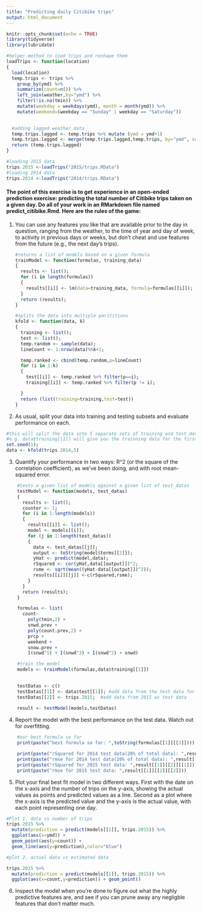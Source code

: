 ---
title: "Predicting daily Citibike trips"
output: html_document
---

```{r setup, include=FALSE}
knitr::opts_chunk$set(echo = TRUE)
library(tidyverse)
library(lubridate)

#helper method to load trips and reshape them
loadTrips <- function(location)
{
  load(location)
  temp.trips <- trips %>% 
    group_by(ymd) %>% 
    summarize(count=n()) %>% 
    left_join(weather,by="ymd") %>% 
    filter(!is.na(tmin)) %>%
    mutate(weekday = weekdays(ymd), month = month(ymd)) %>%
    mutate(weekend=(weekday == "Sunday" | weekday == "Saturday"))
  

  #adding lagged weather data
  temp.trips.lagged <- temp.trips %>% mutate (ymd = ymd+1)
  temp.trips.lagged <- merge(temp.trips.lagged,temp.trips, by="ymd", suffixes=c(".prev",""))
  return (temp.trips.lagged)
}

#loading 2015 data
trips.2015 <-loadTrips("2015/trips.RData")
#loading 2014 data
trips.2014 <-loadTrips("2014/trips.RData")
```


#### The point of this exercise is to get experience in an open-ended prediction exercise: predicting the total number of Citibike trips taken on a given day. Do all of your work in an RMarkdown file named predict_citibike.Rmd. Here are the rules of the game: 

1. You can use any features you like that are available prior to the day in question, ranging from the weather, to the time of year and day of week, to activity in previous days or weeks, but don't cheat and use features from the future (e.g., the next day's trips).
    
    ```{r test}
    
    #returns a list of models based on a given formula
    trainModel <- function(formulas, training_data)
    {
      results <- list();
      for (i in length(formulas))
      {
        results[[i]] <- lm(data=training_data, formula=formulas[[i]]);
      }
      return (results);      
    }
    
    #splits the data into multiple parititions
    kfold <- function(data, k)
    {
      training <- list();
      test <- list();
      temp.random <- sample(data);
      lineCount <- 1:nrow(data)%%k+1;
      
      temp.ranked <- cbind(temp.random,p=lineCount)
      for (i in 1:k)
      {
        test[[i]] <- temp.ranked %>% filter(p==i);
        training[[i]] <- temp.ranked %>% filter(p != i);
        
      }
      return (list(training=training,test=test))
    }


    ```
2. As usual, split your data into training and testing subsets and evaluate performance on each.

```{r}
#this will split the data into 5 separate sets of training and test data.
#e.g. data$training[[1]] will give you the trainning data for the first set and data$test[[1]] will give you the test data for the first set.
set.seed(1);
data <- kfold(trips.2014,5) 

```
3. Quantify your performance in two ways: R^2 (or the square of the correlation coefficient), as we've been doing, and with root mean-squared error.

```{r}
    #tests a given list of models against a given list of test_datas
    testModel <- function(models, test_datas)
    {
      results <- list();
      counter <- 1;
      for (i in 1:length(models))
      {
        results[[i]] <- list();
        model <- models[[i]];
        for (j in 1:length(test_datas))
        {
          data <- test_datas[[j]];
          output <- toString(model$terms[[2]]);
          yHat <- predict(model,data);
          rSquared <- cor(yHat,data[[output]])^2;
          rsme <- sqrt(mean((yHat-data[[output]])^2));
          results[[i]][[j]] <-c(rSquared,rsme);
        }
      }
      return (results);
    }

    formulas <- list(
      count~
        poly(tmin,2) + 
        snwd.prev + 
        poly(count.prev,2) + 
        prcp + 
        weekend + 
        snow.prev + 
        I(snwd^5) + I(snwd^3) + I(snwd^2) + snwd)

    #train the model
    models <- trainModel(formulas,data$training[[1]])

   
    testDatas <- c()
    testDatas[[1]] <- data$test[[1]]; #add data from the test data for 2014
    testDatas[[2]] <- trips.2015;  #add data from 2015 as test data
    
    result <- testModel(models,testDatas) 
```
4. Report the model with the best performance on the test data. Watch out for overfitting.

```{r}
    #our best formula so far
    print(paste("best formula so far: ",toString(formulas[[1]][[3]])))

    print(paste("rSquared for 2014 test data(20% of total data): ",result[[1]][[1]][[1]]))
    print(paste("rmse for 2014 test data(20% of total data): ",result[[1]][[1]][[2]]))
    print(paste("rSquared for 2015 test data: ",result[[1]][[2]][[1]]))
    print(paste("rmse for 2015 test data: ",result[[1]][[2]][[2]]))

```
5. Plot your final best fit model in two different ways. First with the date on the x-axis and the number of trips on the y-axis, showing the actual values as points and predicted values as a line. Second as a plot where the x-axis is the predicted value and the y-axis is the actual value, with each point representing one day.
```{r}
#Plot 1. date vs number of trips
trips.2015 %>% 
  mutate(prediction = predict(models[[1]], trips.2015)) %>%
  ggplot(aes(x=ymd)) +
  geom_point(aes(y=count)) +
  geom_line(aes(y=prediction),color="blue")

#plot 2. actual data vs estimated data

trips.2015 %>%
  mutate(prediction = predict(models[[1]], trips.2015)) %>%
  ggplot(aes(x=count,y=prediction)) + geom_point()
```
6. Inspect the model when you're done to figure out what the highly predictive features are, and see if you can prune away any negligble features that don't matter much.